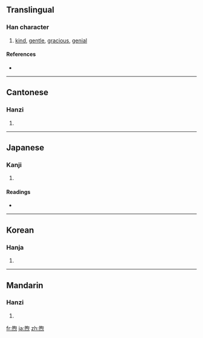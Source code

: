 ==Translingual==

===Han character===
{{Han char|rn=86|rad=火|as=09|sn=13|four=6733<sub>2</sub>|canj=日口火 (ARF), X日口火 (XARF)}}

# [[kind]], [[gentle]], [[gracious]], [[genial]]

====References====
* {{Han ref|kx=0677.350|dkj=19225|dj=1089.020|hdz=32220.170|uh=7166|ud=29030|bh=B7D6|bd=47062}}

----

==Cantonese==

===Hanzi===
{{yue-hanzi|jyut=|y=yu3}}

# {{defn|Cantonese}}

----

==Japanese==

===Kanji===
{{ja-kanji|grade=|rs=火09}}

# {{defn|Japanese}}

====Readings====
* {{ja-readings|on=[[く]] (ku)|kun=[[あたためる]] (atatameru)}}

----

==Korean==

===Hanja===
{{ko-hanja|hangeul=후|eumhun=|rv=hu|mr=hu|y=hwu}}

# {{defn|Korean}}

----

==Mandarin==

===Hanzi===
{{cmn-hanzi|pin=[[xǔ]] ([[xu3]])|wg=hsü<sup>3</sup>}}

# {{defn|Mandarin}}

[[fr:煦]]
[[ja:煦]]
[[zh:煦]]